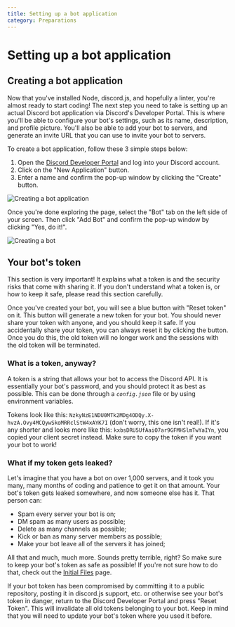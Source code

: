 ```yaml
---
title: Setting up a bot application
category: Preparations
---
```


# Setting up a bot application

## Creating a bot application

Now that you've installed Node, discord.js, and hopefully a linter, you're almost ready to start coding! The next step you need to take is setting up an actual Discord bot application via Discord's Developer Portal. This is where you'll be able to configure your bot's settings, such as its name, description, and profile picture. You'll also be able to add your bot to servers, and generate an invite URL that you can use to invite your bot to servers.

To create a bot application, follow these 3 simple steps below:

1. Open the [Discord Developer Portal](https://discord.com/developers/applications) and log into your Discord account.
2. Click on the "New Application" button.
3. Enter a name and confirm the pop-up window by clicking the "Create" button.

![Creating a bot application](/assets/new-application.png)

Once you're done exploring the page, select the "Bot" tab on the left side of your screen. Then click "Add Bot" and confirm the pop-up window by clicking "Yes, do it!".

![Creating a bot](/assets/add-bot.png)

## Your bot's token

<Alert title="Caution" type="danger">
	This section is very important! It explains what a token is and the security risks that come with sharing it. If you
	don't understand what a token is, or how to keep it safe, please read this section carefully.
</Alert>

Once you've created your bot, you will see a blue button with "Reset token" on it. This button will generate a new token for your bot. You should never share your token with anyone, and you should keep it safe. If you accidentally share your token, you can always reset it by clicking the button. Once you do this, the old token will no longer work and the sessions with the old token will be terminated.

### What is a token, anyway?

A token is a string that allows your bot to access the Discord API. It is essentially your bot's password, and you should protect it as best as possible. This can be done through a _`config.json`_ file or by using environment variables.

Tokens look like this: `NzkyNzE1NDU0MTk2MDg4ODQy.X-hvzA.Ovy4MCQywSkoMRRclStW4xAYK7I` (don't worry, this one isn't real!). If it's any shorter and looks more like this: `kxbsDRU5UfAaiO7ar9GFMHSlmTwYaIYn`, you copied your client secret instead. Make sure to copy the token if you want your bot to work!

### What if my token gets leaked?

Let's imagine that you have a bot on over 1,000 servers, and it took you many, many months of coding and patience to get it on that amount. Your bot's token gets leaked somewhere, and now someone else has it. That person can:

- Spam every server your bot is on;
- DM spam as many users as possible;
- Delete as many channels as possible;
- Kick or ban as many server members as possible;
- Make your bot leave all of the servers it has joined;

All that and much, much more. Sounds pretty terrible, right? So make sure to keep your bot's token as safe as possible! If you're not sure how to do that, check out the [Initial Files](/creating-your-bot/initial-files) page.

<Alert title="Info" type="info">
	If your bot token has been compromised by committing it to a public repository, posting it in discord.js support, etc.
	or otherwise see your bot's token in danger, return to the Discord Developer Portal and press "Reset Token". This will
	invalidate all old tokens belonging to your bot. Keep in mind that you will need to update your bot's token where you
	used it before.
</Alert>
